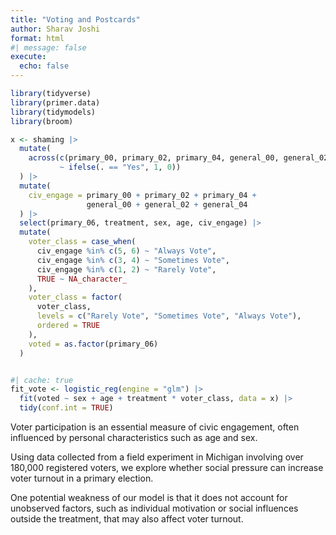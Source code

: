 ```yaml
---
title: "Voting and Postcards"
author: Sharav Joshi
format: html
#| message: false
execute: 
  echo: false
---
```


```R
library(tidyverse)
library(primer.data)
library(tidymodels)
library(broom)


```
```R
x <- shaming |> 
  mutate(
    across(c(primary_00, primary_02, primary_04, general_00, general_02, general_04),
           ~ ifelse(. == "Yes", 1, 0))
  ) |>
  mutate(
    civ_engage = primary_00 + primary_02 + primary_04 +
                 general_00 + general_02 + general_04
  ) |> 
  select(primary_06, treatment, sex, age, civ_engage) |>
  mutate(
    voter_class = case_when(
      civ_engage %in% c(5, 6) ~ "Always Vote",
      civ_engage %in% c(3, 4) ~ "Sometimes Vote",
      civ_engage %in% c(1, 2) ~ "Rarely Vote",
      TRUE ~ NA_character_
    ),
    voter_class = factor(
      voter_class,
      levels = c("Rarely Vote", "Sometimes Vote", "Always Vote"),
      ordered = TRUE
    ),
    voted = as.factor(primary_06)
  )



```
\begin{equation}
\log \left( \frac{P(\text{voted} = 1)}{1 - P(\text{voted} = 1)} \right) = \beta_0 + \beta_1 \cdot \text{sex} + \beta_2 \cdot \text{age} + \beta_3 \cdot \text{treatment} + \beta_4 \cdot \text{voter\_class} + \beta_5 \cdot (\text{treatment} \times \text{voter\_class})
\end{equation}
```R
#| cache: true
fit_vote <- logistic_reg(engine = "glm") |>
  fit(voted ~ sex + age + treatment * voter_class, data = x) |>
  tidy(conf.int = TRUE)

```

Voter participation is an essential measure of civic engagement, often influenced by personal characteristics such as age and sex.

Using data collected from a field experiment in Michigan involving over 180,000 registered voters, we explore whether social pressure can increase voter turnout in a primary election.

One potential weakness of our model is that it does not account for unobserved factors, such as individual motivation or social influences outside the treatment, that may also affect voter turnout.
